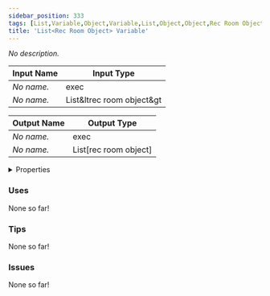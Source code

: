 ```yaml
---
sidebar_position: 333
tags: [List,Variable,Object,Variable,List,Object,Object,Rec Room Object]
title: 'List<Rec Room Object> Variable'
---
```


*No description.*




<EsbSvg />

| Input Name | Input Type |
|-----------|-----------|
| *No name.* | exec |
| *No name.* | List&ltrec room object&gt |

| Output Name | Output Type |
|-----------|-----------|
| *No name.* | exec |
| *No name.* | List[rec room object] |


<details>
  <summary>Properties</summary>
  <div>
    <div>
    <table>
      <thead>
        <tr>
          <th>Is beta required?</th>
          <th>❌</th>
        </tr>
        <tr>
          <th>Is this chip a trolling risk?</th>
          <th>❌</th>
        </tr>
        <tr>
          <th>Is this chip a role assignment risk?</th>
          <th>❌</th>
        </tr>
        <tr>
          <th>Chip UUID</th>
          <th>536e376c-087d-4909-9412-3fcee5d6f52b</th>
        </tr>
      </thead>
    </table>
    </div>
  </div>
</details>

### Uses

None so far!

### Tips

None so far!

### Issues

None so far!